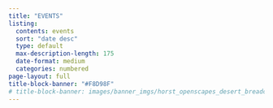 ```yaml
---
title: "EVENTS"
listing:
  contents: events
  sort: "date desc"
  type: default
  max-description-length: 175
  date-format: medium
  categories: numbered
page-layout: full
title-block-banner: "#F8D98F"
# title-block-banner: images/banner_imgs/horst_openscapes_desert_breadcrumbs.png # adding text on top of image make image look glitchy?
--- 
```


